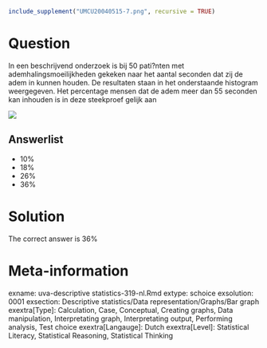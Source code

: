 ```{r, echo = FALSE, results = "hide"}
include_supplement("UMCU20040515-7.png", recursive = TRUE)
```
Question
========

In een beschrijvend onderzoek is bij 50 pati?nten met ademhalingsmoeilijkheden gekeken naar het aantal seconden dat zij de adem in kunnen houden. De resultaten staan in het onderstaande histogram weergegeven. Het percentage mensen dat de adem meer dan 55 seconden kan inhouden is in deze steekproef gelijk aan 

 

 ![](UMCU20040515-7.png)

Answerlist
----------
* 10%
* 18%
* 26%
* 36%

Solution
========

The correct answer is  36% 

Meta-information
================
exname: uva-descriptive statistics-319-nl.Rmd 
extype: schoice 
exsolution: 0001 
exsection: Descriptive statistics/Data representation/Graphs/Bar graph
exextra[Type]: Calculation, Case, Conceptual, Creating graphs, Data manipulation, Interpretating graph, Interpretating output, Performing analysis, Test choice 
exextra[Langauge]: Dutch 
exextra[Level]: Statistical Literacy, Statistical Reasoning, Statistical Thinking 
